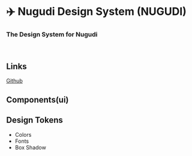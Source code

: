
<Meta title='Introduction' />

# ✈️ Nugudi Design System (NUGUDI)

### The Design System for Nugudi

<br />

## Links

[Github](https://github.com/nugudi/nugudi)

## Components(ui)

## Design Tokens

- Colors
- Fonts
- Box Shadow
